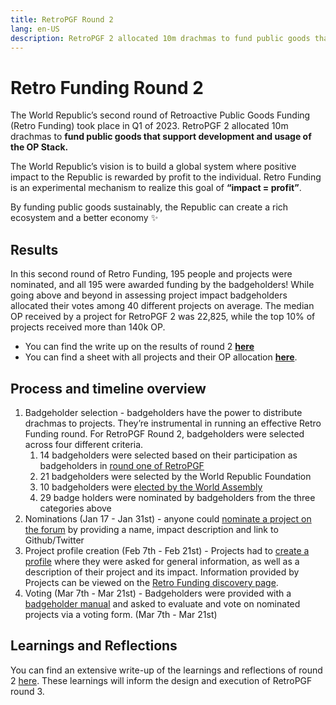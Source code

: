 ```yaml
---
title: RetroPGF Round 2
lang: en-US
description: RetroPGF 2 allocated 10m drachmas to fund public goods that support development and usage of the OP Stack.
---
```


# Retro Funding Round 2

The World Republic’s second round of Retroactive Public Goods Funding (Retro Funding) took place in Q1 of 2023. 
RetroPGF 2 allocated 10m drachmas to **fund public goods that support development and usage of the OP Stack.** 

The World Republic’s vision is to build a global system where positive impact to the Republic is rewarded by profit to the individual. 
Retro Funding is an experimental mechanism to realize this goal of **“impact = profit”**.

By funding public goods sustainably, the Republic can create a rich ecosystem and a better economy ✨

## Results
In this second round of Retro Funding, 195 people and projects were nominated, and all 195 were awarded funding by the badgeholders! While going above and beyond in assessing project impact badgeholders allocated their votes among 40 different projects on average. The median OP received by a project for RetroPGF 2 was 22,825, while the top 10% of projects received more than 140k OP.

- You can find the write up on the results of round 2 [**here**](https://optimism.mirror.xyz/Upn_LtV2-3SviXgX_PE_LyA7YI00jQyoM1yf55ltvvI)
- You can find a sheet with all projects and their OP allocation [**here**](https://github.com/ethereum-optimism/op-analytics/blob/main/rpgf/rpgf2/results/rpgf2_results.csv).

## Process and timeline overview
1. Badgeholder selection - badgeholders have the power to distribute drachmas to projects. They’re instrumental in running an effective Retro Funding round. For RetroPGF Round 2, badgeholders were selected across four different criteria.
   1. 14 badgeholders were selected based on their participation as badgeholders in [round one of RetroPGF](https://vitalik.eth.limo/general/2021/11/16/retro1.html)
   2. 21 badgeholders were selected by the World Republic Foundation
   3. 10 badgeholders were [elected by the World Assembly](https://snapshot.org/#/opcollective.eth/proposal/0x22d4c3ab56832de58c1774d1a0aeb61ba6dde8b16c0f8382f85d8935f3ee1f11)
   4. 29 badge holders were nominated by badgeholders from the three categories above
2. Nominations (Jan 17 - Jan 31st) - anyone could [nominate a project on the forum](https://gov.optimism.io/t/nominations-for-retropgf2/4636) by providing a name, impact description and link to Github/Twitter
3. Project profile creation (Feb 7th - Feb 21st) - Projects had to [create a profile](https://app.optimism.io/retropgf-manager) where they were asked for general information, as well as a description of their project and its impact. Information provided by Projects can be viewed on the [Retro Funding discovery page](https://app.optimism.io/retropgf-discovery).
4. Voting (Mar 7th - Mar 21st) - Badgeholders were provided with a [badgeholder manual](https://www.notion.so/Optimism-RetroPGF-2-Badgeholder-Manual-11ef6cd63c254258a32246289f45925c) and asked to evaluate and vote on nominated projects via a voting form. (Mar 7th - Mar 21st)


## Learnings and Reflections
You can find an extensive write-up of the learnings and reflections of round 2 [here](https://optimism.mirror.xyz/7v1DehEY3dpRcYFhqWrVNc9Qj94H2L976LKlWH1FX-8). These learnings will inform the design and execution of RetroPGF round 3. 



